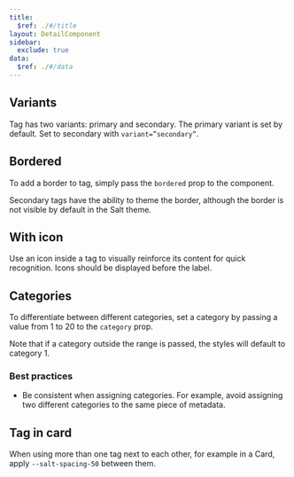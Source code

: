 ```yaml
---
title:
  $ref: ./#/title
layout: DetailComponent
sidebar:
  exclude: true
data:
  $ref: ./#/data
---
```


<LivePreviewControls>
<LivePreview componentName="tag" exampleName="Variants">

## Variants

Tag has two variants: primary and secondary. The primary variant is set by default. Set to secondary with `variant=”secondary”`.

</LivePreview>
<LivePreview componentName="tag" exampleName="Bordered">

## Bordered

To add a border to tag, simply pass the `bordered` prop to the component.

Secondary tags have the ability to theme the border, although the border is not visible by default in the Salt theme.

</LivePreview>
<LivePreview componentName="tag" exampleName="WithIcon">

## With icon

Use an icon inside a tag to visually reinforce its content for quick recognition. Icons should be displayed before the label.

</LivePreview>
<LivePreview componentName="tag" exampleName="Categories">

## Categories

To differentiate between different categories, set a category by passing a value from 1 to 20 to the `category` prop.

Note that if a category outside the range is passed, the styles will default to category 1.

### Best practices

- Be consistent when assigning categories. For example, avoid assigning two different categories to the same piece of metadata.

</LivePreview> 
<LivePreview componentName="tag" exampleName="TagInCard">

## Tag in card

When using more than one tag next to each other, for example in a Card, apply `--salt-spacing-50` between them.

</LivePreview> 
</LivePreviewControls>
